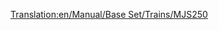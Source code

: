 [[Translation:en/Manual/Base Set/Trains/MJS250]]
{{fr/Train|Nom=MJS250
|Image=[[File:en/Mjs250.png]]
|Coût=9 375£ (18 750$)
|Vitesse=80 km/h (50 mph)
|Poids=65 t
|Puissance=600 cv (448 kW)
|Entretien=990£ (1 980$)
|Conception=1955
|Vie=22
|Capacité=N/A
|Description=La MJS250 est la première locomotive diésel disponible sous les climats [[fr/Manual/Climat#Subarctique|subarctique]] et [[fr/Manual/Climat#Subtropical|subtropical]]. Elle est bon marché mais manque de vitesse et de puissance. Améliorez-les dès que vous en avez le temps et les moyens. Cependant, une locomotive composée de deux MJS250 sera moins chère et plus puissante qu'une [[fr/Manual/Base Set/Trains/Wills 2-8-0|Wills 2-8-0]].
|Réalité=La MJS250 ressemble à la Davenport 44t switcher.
}}